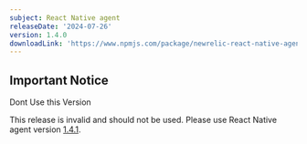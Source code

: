 ```yaml
---
subject: React Native agent
releaseDate: '2024-07-26'
version: 1.4.0
downloadLink: 'https://www.npmjs.com/package/newrelic-react-native-agent/v/1.4.0'
---
```


## Important Notice

Dont Use this Version

This release is invalid and should not be used. Please use React Native agent version [1.4.1](https://www.npmjs.com/package/newrelic-react-native-agent/v/1.4.1).

